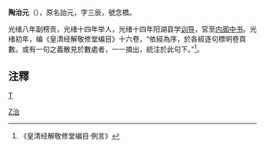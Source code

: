 '''陶治元'''（{{bd|1848年||1917年|catIdx=T陶}}），原名詒元，字三辰，號念橋。

光绪八年副榜贡，光绪十四年举人，光绪十四年阳湖县学[[训导|训导]]，官至[[内阁中书|内阁中书]]。光绪初年，编《皇清经解敬修堂编目》十六卷，“依經為序，於各經逐句標明卷頁數。或有一句之義散見於數處者，一一摘出，統注於此句下。”<ref>《皇清经解敬修堂编目·例言》</ref>。

==注釋==
{{reflist}}
[[category:清朝內閣中書|T]]
[[Category:陶姓|Z治]]